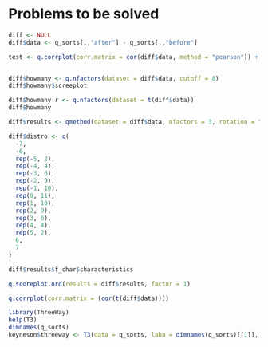 # Problems to be solved

<!-- - Communality / nloads of factors seem to change (different people!)
- Eigenvalues increase!
- Factor of factors?
- Factor of item movements?
Look at factor CONGRUENCE (the angles!) -->

<!-- make screeplot with before/after data in one plot, that's essentially what you're hypothesizing -->



```r
diff <- NULL
diff$data <- q_sorts[,,"after"] - q_sorts[,,"before"]

test <- q.corrplot(corr.matrix = cor(diff$data, method = "pearson")) + ggtitle("Correlation of Movements")


diff$howmany <- q.nfactors(dataset = diff$data, cutoff = 8)
diff$howmany$screeplot

diff$howmany.r <- q.nfactors(dataset = t(diff$data))
diff$howmany

diff$results <- qmethod(dataset = diff$data, nfactors = 3, rotation = "equamax", forced = FALSE, cor.method = "pearson", threshold = "none", allow.confounded = TRUE, distribution = diff$distro)

diff$distro <- c(
  -7, 
  -6, 
  rep(-5, 2), 
  rep(-4, 4),
  rep(-3, 6),
  rep(-2, 9),
  rep(-1, 10),
  rep(0, 11),
  rep(1, 10),
  rep(2, 9),
  rep(3, 6),
  rep(4, 4),
  rep(5, 2),
  6,
  7
)

diff$results$f_char$characteristics

q.scoreplot.ord(results = diff$results, factor = 1)

q.corrplot(corr.matrix = (cor(t(diff$data))))
```



```r
library(ThreeWay)
help(T3)
dimnames(q_sorts)
keyneson$threeway <- T3(data = q_sorts, laba = dimnames(q_sorts)[[1]], labb = dimnames(q_sorts)[[2]], labc = dimnames(q_sorts)[[3]])
```


<!-- is there a two-dimensional equivalent to PCA? -->


<!-- crazy idea for two-dimensional PCA, just make the lower diag different, this is via qlist from Tim Michel:
i J Christopher:

I've been reading all the responses my query  has generated, to reflect on your response:

1) I understood what you meant by fusing the Q-Sorts together.
2) However, I agree with others on the topic that it doesn't make sense to simply fuse the sorts together and then do the calculations as if they were one large Q-Sort
3) I reiterate that using a block diagonal correlation matrix would seem a more reasonable approach

i.e.  [ M   0  ] , where M are the correlations based on the 1st Qsort and N the 2nd.
      [ 0   N  ]

4) That would get away from correlating apples and oranges so to speak
5) This way we would get a cleaner result and the calculated factors would possibly reflect the subject positions on Qsort1 and Qsort2 without the other noise in the data.
6) I think one would still have to make a case that the qsets are related and would have to administered in the same temporal frame.

Now in my limited exposure to Q-Methodology, it seems to me that it is employed to find clusters of opinions or subjectivities on the topic outlined int the Q-sets. I would think that combining the Q-Sorts in this manner would identify clusters of opinions & subjectivities in the combined Q-Sets.
 -->
